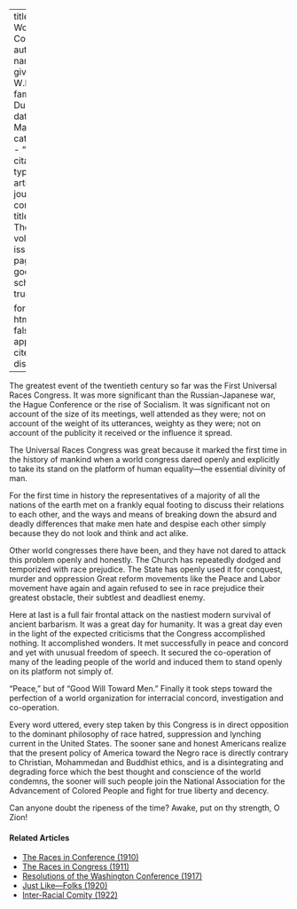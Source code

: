 
---
title: 'The World in Council'
author:
  - name:
      given: W.E.B.
      family: Du Bois
date: Mar. 1911
categories: 
  - ""
citation: 
  type: article-journal
  container-title: The Crisis
  volume: 2
  issue: 5
  page: 196
google-scholar: true

format:
  html:
    toc: false
    appendix-cite-as: display
---




The greatest event of the twentieth century so far was the First Universal Races Congress. It was more significant than the Russian-Japanese war, the Hague Conference or the rise of Socialism. It was significant not on account of the size of its meetings, well attended as they were; not on account of the weight of its utterances, weighty as they were; not on account of the publicity it received or the influence it spread.

The Universal Races Congress was great because it marked the first time in the history of mankind when a world congress dared openly and explicitly to take its stand on the platform of human equality---the essential divinity of man.

For the first time in history the representatives of a majority of all the nations of the earth met on a frankly equal footing to discuss their relations to each other, and the ways and means of breaking down the absurd and deadly differences that make men hate and despise each other simply because they do not look and think and act alike.

Other world congresses there have been, and they have not dared to attack this problem openly and honestly. The Church has repeatedly dodged and temporized with race prejudice. The State has openly used it for conquest, murder and oppression Great reform movements like the Peace and Labor movement have again and again refused to see in race prejudice their greatest obstacle, their subtlest and deadliest enemy.

Here at last is a full fair frontal attack on the nastiest modern survival of ancient barbarism. It was a great day for humanity. It was a great day even in the light of the expected criticisms that the Congress accomplished nothing. It accomplished wonders. It met successfully in peace and concord and yet with unusual freedom of speech. It secured the co-operation of many of the leading people of the world and induced them to stand openly on its platform not simply of.

"Peace," but of "Good Will Toward Men." Finally it took steps toward the perfection of a world organization for interracial concord, investigation and co-operation.

Every word uttered, every step taken by this Congress is in direct opposition to the dominant philosophy of race hatred, suppression and lynching current in the United States. The sooner sane and honest Americans realize that the present policy of America toward the Negro race is directly contrary to Christian, Mohammedan and Buddhist ethics, and is a disintegrating and degrading force which the best thought and conscience of the world condemns, the sooner will such people join the National Association for the Advancement of Colored People and fight for true liberty and decency.

Can anyone doubt the ripeness of the time? Awake, put on thy strength, O Zion!

<!-- Similar articles start here -->
<div  class="clear-wrap"></div>

#### Related Articles

* [The Races in Conference (1910)](/Volumes/01/02/races_in_conference.html)
* [The Races in Congress (1911)](/Volumes/02/05/races_congress.html)
* [Resolutions of the Washington Conference (1917)](/Volumes/14/02/resolutions.html)
* [Just Like---Folks (1920)](/Volumes/19/05/just_like_folks.html)
* [Inter-Racial Comity (1922)](/Volumes/22/01/inter-racial_comity.html)

<!-- Similar articles end here -->